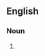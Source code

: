 {{also|molly-dookers}}

==English==

===Noun===
{{head|en|noun form}}

# {{plural of|en|mollydooker}}
